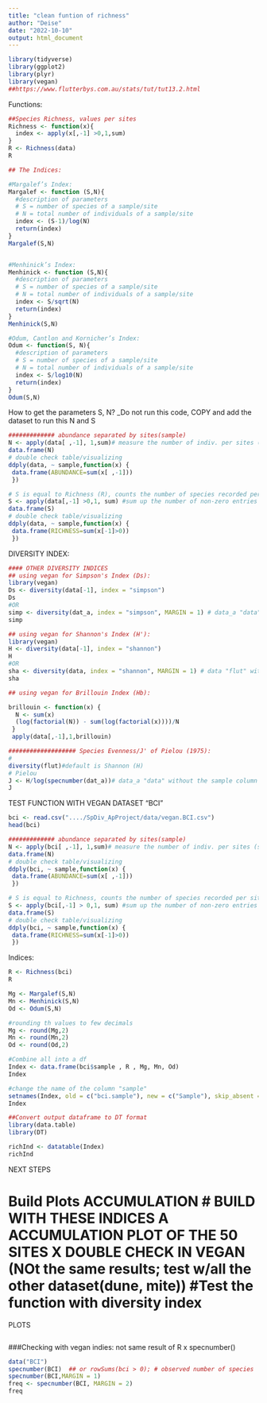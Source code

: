 ```yaml
---
title: "clean funtion of richness"
author: "Deise"
date: "2022-10-10"
output: html_document
---
```


```r
library(tidyverse) 
library(ggplot2)
library(plyr)
library(vegan)
##https://www.flutterbys.com.au/stats/tut/tut13.2.html
```



Functions:

```r
##Species Richness, values per sites
Richness <- function(x){
  index <- apply(x[,-1] >0,1,sum)
}
R <- Richness(data)
R

## The Indices:

#Margalef’s Index:
Margalef <- function (S,N){
  #description of parameters
  # S = number of species of a sample/site
  # N = total number of individuals of a sample/site
  index <- (S-1)/log(N)
  return(index)
}
Margalef(S,N)


#Menhinick’s Index:
Menhinick <- function (S,N){
  #description of parameters
  # S = number of species of a sample/site
  # N = total number of individuals of a sample/site
  index <- S/sqrt(N)
  return(index)
}
Menhinick(S,N)

#Odum, Cantlon and Kornicher’s Index:
Odum <- function(S, N){
  #description of parameters
  # S = number of species of a sample/site
  # N = total number of individuals of a sample/site
  index <- S/log10(N)
  return(index)
}
Odum(S,N)
```

How to get the parameters S, N?
_Do not run this code, COPY and add the dataset to run this N and S
```r
############# abundance separated by sites(sample)
N <- apply(data[ ,-1], 1,sum)# measure the number of indiv. per sites (sample)
data.frame(N)
# double check table/visualizing
ddply(data, ~ sample,function(x) {
 data.frame(ABUNDANCE=sum(x[ ,-1]))
 }) 

# S is equal to Richness (R), counts the number of species recorded per site
S <- apply(data[,-1] >0,1, sum) #sum up the number of non-zero entries per row (1)
data.frame(S)
# double check table/visualizing
ddply(data, ~ sample,function(x) {
 data.frame(RICHNESS=sum(x[-1]>0))
 }) 

```

DIVERSITY INDEX:

```r
#### OTHER DIVERSITY INDICES
## using vegan for Simpson's Index (Ds):
library(vegan)
Ds <- diversity(data[-1], index = "simpson")
Ds
#OR
simp <- diversity(dat_a, index = "simpson", MARGIN = 1) # data_a "data" without the sample column
simp

## using vegan for Shannon's Index (H'):
library(vegan)
H <- diversity(data[-1], index = "shannon")
H
#OR
sha <- diversity(data, index = "shannon", MARGIN = 1) # data "flut" without the sample row
sha

## using vegan for Brillouin Index (Hb):

brillouin <- function(x) {
  N <- sum(x)
  (log(factorial(N)) - sum(log(factorial(x))))/N
 }
 apply(data[,-1],1,brillouin)

################### Species Evenness/J' of Pielou (1975):
#  
diversity(flut)#default is Shannon (H)
# Pielou
J <- H/log(specnumber(dat_a))# data_a "data" without the sample column
J

```


TEST FUNCTION WITH VEGAN DATASET "BCI"

```r
bci <- read.csv("..../SpDiv_ApProject/data/vegan.BCI.csv")
head(bci)

############# abundance separated by sites(sample)
N <- apply(bci[ ,-1], 1,sum)# measure the number of indiv. per sites (sample)
data.frame(N)
# double check table/visualizing
ddply(bci, ~ sample,function(x) {
 data.frame(ABUNDANCE=sum(x[ ,-1]))
 }) 

# S is equal to Richness, counts the number of species recorded per site
S <- apply(bci[,-1] > 0,1, sum) #sum up the number of non-zero entries per row (1)
data.frame(S)
# double check table/visualizing
ddply(bci, ~ sample,function(x) {
 data.frame(RICHNESS=sum(x[-1]>0))
 }) 
```

Indices:

```r
R <- Richness(bci)
R

Mg <- Margalef(S,N)
Mn <- Menhinick(S,N) 
Od <- Odum(S,N)

#rounding th values to few decimals
Mg <- round(Mg,2)
Mn <- round(Mn,2)
Od <- round(Od,2)
```


```r
#Combine all into a df
Index <- data.frame(bci$sample , R , Mg, Mn, Od)
Index

#change the name of the column "sample"
setnames(Index, old = c("bci.sample"), new = c("Sample"), skip_absent = TRUE)
Index

```

```r
##Convert output dataframe to DT format
library(data.table)
library(DT)

richInd <- datatable(Index)
richInd


```

############ NEXT STEPS

# Build Plots ACCUMULATION # BUILD WITH THESE INDICES A ACCUMULATION PLOT OF THE 50 SITES X DOUBLE CHECK IN VEGAN (NOt the same results; test w/all the other dataset(dune, mite)) #Test the function with diversity index

################ PLOTS

```r

```

###################################################################### 

###Checking with vegan indies: not same result of R x specnumber()

```r
data("BCI")
specnumber(BCI)  ## or rowSums(bci > 0); # observed number of species
specnumber(BCI,MARGIN = 1)
freq <- specnumber(BCI, MARGIN = 2)
freq


```
